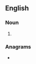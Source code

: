 {{also|Leisters}}
==English==

===Noun===
{{head|en|noun form}}

# {{plural of|en|leister}}

===Anagrams===
* {{anagrams|en|a=eeilrsst|riteless|tireless}}